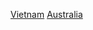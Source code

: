 {{Commonscat|Australians of Vietnamese descent}}

[[Category:各族群澳大利亞人|Vietnam]]
[[Category:越南裔|Australia]]